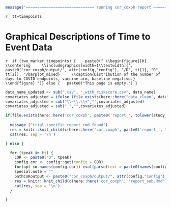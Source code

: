<!-- ```{r, echo=FALSE} -->
<!-- here::i_am("cor_coxph/report.Rmd") -->
<!-- ``` -->



```r
message("~~~~~~~~~~~~~~~~~~~~~~~~~~~~~~ running cor_coxph report ~~~~~~~~~~~~~~~~~~~~~~~~~~~~~~~")
```


`r 
tt=timepoints
`

# Graphical Descriptions of Time to Event Data {#cor-graphical-time-to-event}

`r 
if (two_marker_timepoints) { 
  paste0("
\\begin{figure}[H]
    \\centering
    \\includegraphics[width=1\\textwidth]{", paste0("cor_coxph/output/", attr(config,"config"), "/D", tt[1], "D", tt[2]), "/barplot_mixed}
    \\caption{Distribution of the number of days to COVID endpoints, vaccine arm, baseline negative.}
\\end{figure}
")} else {
  paste0("This page is empty.")
}
`


<!-- latex variables that may be used in report_sub -->
<!-- \newif\ifCOVE -->
<!-- \newif\ifENSEMBLE -->
<!-- `r paste0("\\", study_name_code, "true")`  -->



```r

data_name_updated <- sub(".csv", "_with_riskscore.csv", data_name)
covariates_adjusted = ifelse (file.exists(here::here("data_clean", data_name_updated)), covariates_riskscore, covariates_norisksco)
covariates_adjusted = sub("\\~\\.\\+","",covariates_adjusted)
covariates_adjusted = sub("_","",covariates_adjusted)

if(file.exists(here::here('cor_coxph', paste0('report_', tolower(study_name), '.Rmd')))) {
  
  message ("trial-specific report rmd found")
  res = knitr::knit_child(c(here::here('cor_coxph', paste0('report_', tolower(study_name), '.Rmd'))), quiet = TRUE)
  cat(res, sep = '\n')

} else {

  for (tpeak in tt) {
    COR <- paste0("D", tpeak)
    config.cor <- config::get(config = COR)
    for(opt in names(config.cor)) eval(parse(text = paste0(names(config.cor[opt])," <- config.cor[[opt]]")))
    special.note = ""
    pathCoRoutput <- paste0("cor_coxph/output/", attr(config,"config"), "/", COR)
    res = knitr::knit_child(c(here::here('cor_coxph', 'report_sub.Rmd')), quiet = TRUE)
    cat(res, sep = '\n')
  }

}
```

